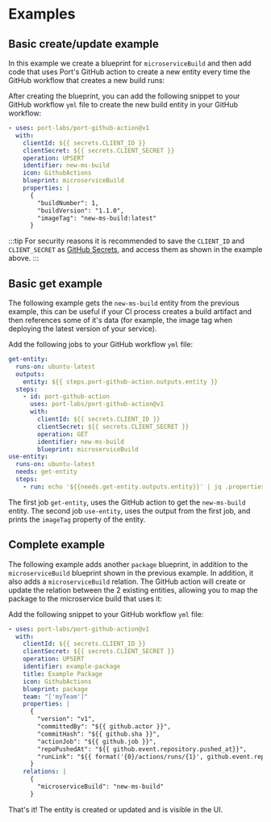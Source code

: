 
# Examples

## Basic create/update example

In this example we create a blueprint for `microserviceBuild` and then add code that uses Port's GitHub action to create a new entity every time the GitHub workflow that creates a new build runs:

<ExampleMSBuildBlueprint />

After creating the blueprint, you can add the following snippet to your GitHub workflow `yml` file to create the new build entity in your GitHub workflow:

```yaml showLineNumbers
- uses: port-labs/port-github-action@v1
  with:
    clientId: ${{ secrets.CLIENT_ID }}
    clientSecret: ${{ secrets.CLIENT_SECRET }}
    operation: UPSERT
    identifier: new-ms-build
    icon: GithubActions
    blueprint: microserviceBuild
    properties: |
      {
        "buildNumber": 1,
        "buildVersion": "1.1.0",
        "imageTag": "new-ms-build:latest"
      }
```

:::tip
For security reasons it is recommended to save the `CLIENT_ID` and `CLIENT_SECRET` as [GitHub Secrets](https://docs.github.com/en/actions/security-guides/encrypted-secrets), and access them as shown in the example above.
:::

## Basic get example

The following example gets the `new-ms-build` entity from the previous example, this can be useful if your CI process creates a build artifact and then references some of it's data (for example, the image tag when deploying the latest version of your service).

Add the following jobs to your GitHub workflow `yml` file:

```yaml showLineNumbers
get-entity:
  runs-on: ubuntu-latest
  outputs:
    entity: ${{ steps.port-github-action.outputs.entity }}
  steps:
    - id: port-github-action
      uses: port-labs/port-github-action@v1
      with:
        clientId: ${{ secrets.CLIENT_ID }}
        clientSecret: ${{ secrets.CLIENT_SECRET }}
        operation: GET
        identifier: new-ms-build
        blueprint: microserviceBuild
use-entity:
  runs-on: ubuntu-latest
  needs: get-entity
  steps:
    - run: echo '${{needs.get-entity.outputs.entity}}' | jq .properties.imageTag
```

The first job `get-entity`, uses the GitHub action to get the `new-ms-build` entity.
The second job `use-entity`, uses the output from the first job, and prints the `imageTag` property of the entity.

## Complete example

The following example adds another `package` blueprint, in addition to the `microserviceBuild` blueprint shown in the previous example. In addition, it also adds a `microserviceBuild` relation. The GitHub action will create or update the relation between the 2 existing entities, allowing you to map the package to the microservice build that uses it:

<ExamplePackageBlueprint />

Add the following snippet to your GitHub workflow `yml` file:

```yaml showLineNumbers
- uses: port-labs/port-github-action@v1
  with:
    clientId: ${{ secrets.CLIENT_ID }}
    clientSecret: ${{ secrets.CLIENT_SECRET }}
    operation: UPSERT
    identifier: example-package
    title: Example Package
    icon: GithubActions
    blueprint: package
    team: "['myTeam']"
    properties: |
      {
        "version": "v1",
        "committedBy": "${{ github.actor }}",
        "commitHash": "${{ github.sha }}",
        "actionJob": "${{ github.job }}",
        "repoPushedAt": "${{ github.event.repository.pushed_at}}",
        "runLink": "${{ format('{0}/actions/runs/{1}', github.event.repository.html_url, github.run_id) }}"
      }
    relations: |
      {
        "microserviceBuild": "new-ms-build"
      }
```

That's it! The entity is created or updated and is visible in the UI.
